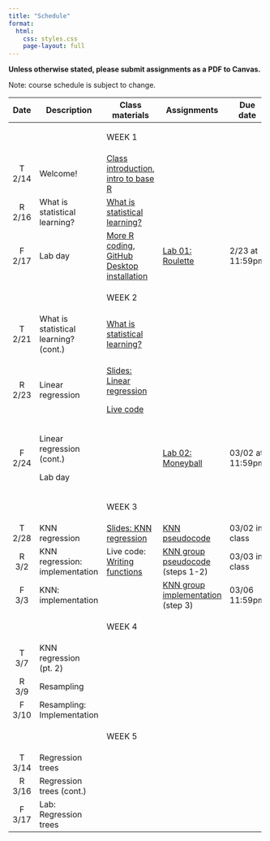 ```yaml
---
title: "Schedule"
format:
  html:
    css: styles.css
    page-layout: full
---
```


**Unless otherwise stated, please submit assignments as a PDF to Canvas.**

Note: course schedule is subject to change.

::: important
+---------+---------------------------------------+-----------------------------------------------------------------------------------------------------------------------+------------------------------------------------------------------------------------------+------------------+
| Date    | Description                           | Class materials                                                                                                       | Assignments                                                                              | Due date         |
+:=======:+=======================================+=======================================================================================================================+==========================================================================================+==================+
|         |                                       | ::: important                                                                                                         |                                                                                          |                  |
|         |                                       | WEEK 1                                                                                                                |                                                                                          |                  |
|         |                                       | :::                                                                                                                   |                                                                                          |                  |
+---------+---------------------------------------+-----------------------------------------------------------------------------------------------------------------------+------------------------------------------------------------------------------------------+------------------+
| T 2/14  | Welcome!                              | [Class introduction](slides/slides-00-welcome.qmd), [intro to base R](live-code/live-code-base-R.qmd)                 |                                                                                          |                  |
+---------+---------------------------------------+-----------------------------------------------------------------------------------------------------------------------+------------------------------------------------------------------------------------------+------------------+
| R 2/16  | What is statistical learning?         | [What is statistical learning?](slides/slides-01-what-is.qmd)                                                         |                                                                                          |                  |
+---------+---------------------------------------+-----------------------------------------------------------------------------------------------------------------------+------------------------------------------------------------------------------------------+------------------+
| F 2/17  | Lab day                               | [More R coding](live-code/live-code-conditions.qmd), [GitHub Desktop installation](slides/slides-00-installation.qmd) | [Lab 01: Roulette](labs/lab-01-roulette.qmd)                                             | 2/23 at 11:59pm  |
+---------+---------------------------------------+-----------------------------------------------------------------------------------------------------------------------+------------------------------------------------------------------------------------------+------------------+
|         |                                       | ::: important                                                                                                         |                                                                                          |                  |
|         |                                       | WEEK 2                                                                                                                |                                                                                          |                  |
|         |                                       | :::                                                                                                                   |                                                                                          |                  |
+---------+---------------------------------------+-----------------------------------------------------------------------------------------------------------------------+------------------------------------------------------------------------------------------+------------------+
| T 2/21  | What is statistical learning? (cont.) | [What is statistical learning?](slides/slides-01-what-is.qmd)                                                         |                                                                                          |                  |
+---------+---------------------------------------+-----------------------------------------------------------------------------------------------------------------------+------------------------------------------------------------------------------------------+------------------+
| R 2/23  | Linear regression                     | [Slides: Linear regression](slides/slides-02-linear-regression.qmd)                                                   |                                                                                          |                  |
|         |                                       |                                                                                                                       |                                                                                          |                  |
|         |                                       | [Live code](live-code/live-code-lin-regression.qmd)                                                                   |                                                                                          |                  |
+---------+---------------------------------------+-----------------------------------------------------------------------------------------------------------------------+------------------------------------------------------------------------------------------+------------------+
| F 2/24  | Linear regression (cont.)             |                                                                                                                       | [Lab 02: Moneyball](labs/lab-02-linear-regression.qmd)                                   | 03/02 at 11:59pm |
|         |                                       |                                                                                                                       |                                                                                          |                  |
|         | Lab day                               |                                                                                                                       |                                                                                          |                  |
+---------+---------------------------------------+-----------------------------------------------------------------------------------------------------------------------+------------------------------------------------------------------------------------------+------------------+
|         |                                       | ::: important                                                                                                         |                                                                                          |                  |
|         |                                       | WEEK 3                                                                                                                |                                                                                          |                  |
|         |                                       | :::                                                                                                                   |                                                                                          |                  |
+---------+---------------------------------------+-----------------------------------------------------------------------------------------------------------------------+------------------------------------------------------------------------------------------+------------------+
| T 2/28  | KNN regression                        | [Slides: KNN regression](slides/slides-03-knn-regression.qmd)                                                         | [KNN pseudocode](files/knn_pseudocode.qmd)                                               | 03/02 in class   |
+---------+---------------------------------------+-----------------------------------------------------------------------------------------------------------------------+------------------------------------------------------------------------------------------+------------------+
| R 3/2   | KNN regression: implementation        | Live code: [Writing functions](live-code/live-code-functions.qmd)                                                     | [KNN group pseudocode](implementations/implementation_knn_regression_1.qmd) (steps 1-2)  | 03/03 in class   |
+---------+---------------------------------------+-----------------------------------------------------------------------------------------------------------------------+------------------------------------------------------------------------------------------+------------------+
| F 3/3   | KNN: implementation                   |                                                                                                                       | [KNN group implementation](implementations/implementation_knn_regression_1.qmd) (step 3) | 03/06 11:59pm    |
+---------+---------------------------------------+-----------------------------------------------------------------------------------------------------------------------+------------------------------------------------------------------------------------------+------------------+
|         |                                       | ::: important                                                                                                         |                                                                                          |                  |
|         |                                       | WEEK 4                                                                                                                |                                                                                          |                  |
|         |                                       | :::                                                                                                                   |                                                                                          |                  |
+---------+---------------------------------------+-----------------------------------------------------------------------------------------------------------------------+------------------------------------------------------------------------------------------+------------------+
| T 3/7   | KNN regression (pt. 2)                |                                                                                                                       |                                                                                          |                  |
+---------+---------------------------------------+-----------------------------------------------------------------------------------------------------------------------+------------------------------------------------------------------------------------------+------------------+
| R 3/9   | Resampling                            |                                                                                                                       |                                                                                          |                  |
+---------+---------------------------------------+-----------------------------------------------------------------------------------------------------------------------+------------------------------------------------------------------------------------------+------------------+
| F 3/10  | Resampling: Implementation            |                                                                                                                       |                                                                                          |                  |
+---------+---------------------------------------+-----------------------------------------------------------------------------------------------------------------------+------------------------------------------------------------------------------------------+------------------+
|         |                                       | ::: important                                                                                                         |                                                                                          |                  |
|         |                                       | WEEK 5                                                                                                                |                                                                                          |                  |
|         |                                       | :::                                                                                                                   |                                                                                          |                  |
+---------+---------------------------------------+-----------------------------------------------------------------------------------------------------------------------+------------------------------------------------------------------------------------------+------------------+
| T 3/14  | Regression trees                      |                                                                                                                       |                                                                                          |                  |
+---------+---------------------------------------+-----------------------------------------------------------------------------------------------------------------------+------------------------------------------------------------------------------------------+------------------+
| R 3/16  | Regression trees (cont.)              |                                                                                                                       |                                                                                          |                  |
+---------+---------------------------------------+-----------------------------------------------------------------------------------------------------------------------+------------------------------------------------------------------------------------------+------------------+
| F 3/17  | Lab: Regression trees                 |                                                                                                                       |                                                                                          |                  |
+---------+---------------------------------------+-----------------------------------------------------------------------------------------------------------------------+------------------------------------------------------------------------------------------+------------------+
:::
